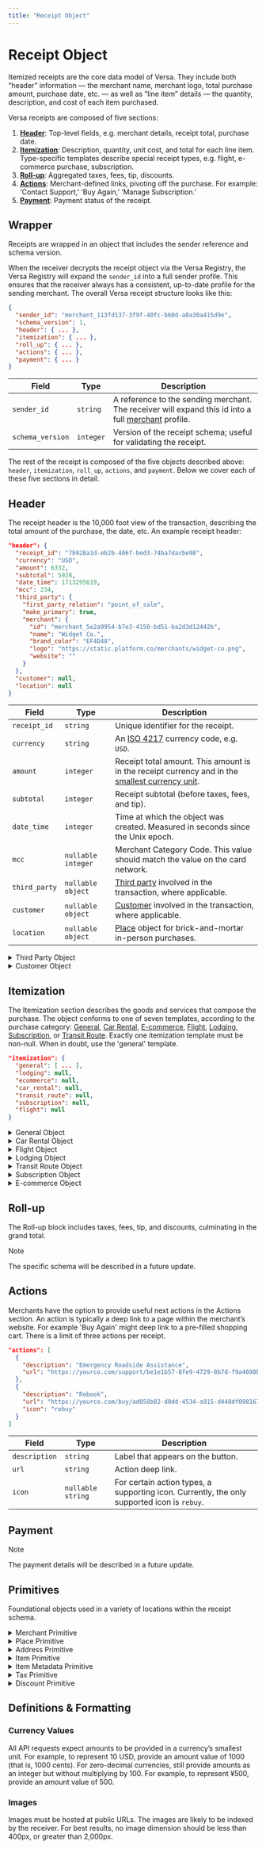 ```yaml
---
title: "Receipt Object"
---
```


# Receipt Object

Itemized receipts are the core data model of Versa. They include both “header” information — the merchant name, merchant logo, total purchase amount, purchase date, etc. — as well as “line item” details — the quantity, description, and cost of each item purchased.

Versa receipts are composed of five sections:

1. [**Header**](#header): Top-level fields, e.g. merchant details, receipt total, purchase date.
2. [**Itemization**](#itemization): Description, quantity, unit cost, and total for each line item. Type-specific templates describe special receipt types, e.g. flight, e-commerce purchase, subscription.
3. [**Roll-up**](#roll-up): Aggregated taxes, fees, tip, discounts.
4. [**Actions**](#actions): Merchant-defined links, pivoting off the purchase. For example: ‘Contact Support,’ ‘Buy Again,’ ‘Manage Subscription.’
5. [**Payment**](#payment): Payment status of the receipt.

## Wrapper

Receipts are wrapped in an object that includes the sender reference and schema version.

When the receiver decrypts the receipt object via the Versa Registry, the Versa Registry will expand the `sender_id` into a full sender profile. This ensures that the receiver always has a consistent, up-to-date profile for the sending merchant. The overall Versa receipt structure looks like this:

```json
{
  "sender_id": "merchant_113fd137-3f9f-40fc-b60d-a8a30a415d9e",
  "schema_version": 1,
  "header": { ... },
  "itemization": { ... },
  "roll_up": { ... },
  "actions": { ... },
  "payment": { ... }
}
```

| Field            | Type      | Description                                                                                                     |
| ---------------- | --------- | --------------------------------------------------------------------------------------------------------------- |
| `sender_id`      | `string`  | A reference to the sending merchant. The receiver will expand this id into a full [merchant](merchant) profile. |
| `schema_version` | `integer` | Version of the receipt schema; useful for validating the receipt.                                               |

The rest of the receipt is composed of the five objects described above: `header`, `itemization`, `roll_up`, `actions`, and `payment`. Below we cover each of these five sections in detail.

## Header

The receipt header is the 10,000 foot view of the transaction, describing the total amount of the purchase, the date, etc. An example receipt header:

```json
"header": {
  "receipt_id": "7b928a1d-eb2b-406f-bed3-74ba7dacbe98",
  "currency": "USD",
  "amount": 6332,
  "subtotal": 5928,
  "date_time": 1713295619,
  "mcc": 234,
  "third_party": {
    "first_party_relation": "point_of_sale",
    "make_primary": true,
    "merchant": {
      "id": "merchant_5e2a9954-b7e3-4150-bd51-ba2d3d12442b",
      "name": "Widget Co.",
      "brand_color": "EF4D48",
      "logo": "https://static.platform.co/merchants/widget-co.png",
      "website": ""
    }
  },
  "customer": null,
  "location": null
}
```

| Field         | Type               | Description                                                                                                         |
| ------------- | ------------------ | ------------------------------------------------------------------------------------------------------------------- |
| `receipt_id`  | `string`           | Unique identifier for the receipt.                                                                                  |
| `currency`    | `string`           | An [ISO 4217](https://www.iso.org/iso-4217-currency-codes.html) currency code, e.g. `USD`.                          |
| `amount`      | `integer`          | Receipt total amount. This amount is in the receipt currency and in the [smallest currency unit](#currency-values). |
| `subtotal`    | `integer`          | Receipt subtotal (before taxes, fees, and tip).                                                                     |
| `date_time`   | `integer`          | Time at which the object was created. Measured in seconds since the Unix epoch.                                     |
| `mcc`         | `nullable integer` | Merchant Category Code. This value should match the value on the card network.                                      |
| `third_party` | `nullable object`  | [Third party](#third-party) involved in the transaction, where applicable.                                          |
| `customer`    | `nullable object`  | [Customer](#customer) involved in the transaction, where applicable.                                                |
| `location`    | `nullable object`  | [Place](#place) object for brick-and-mortar in-person purchases.                                                    |

<details>
<summary>Third Party Object</summary>
<article>

### Third Party

Use the optional third party object in cases where the sender is a platform. For example, if a coffee shop uses Square to process sales, the ‘sending merchant’ would be Square and the ‘third party merchant’ would be the coffee shop. The `make_primary` flag specifies whether the sending merchant or the third party merchant should get top billing on the receipt.

| Field                  | Type      | Description                                                                                         |
| ---------------------- | --------- | --------------------------------------------------------------------------------------------------- |
| `first_party_relation` | `enum`    | One of `bnpl`, `delivery_service`, `marketplace`, `payment_processor`, `platform`, `point_of_sale`. |
| `make_primary`         | `boolean` | Determines whether the merchant or third party gets top billing on the receipt.                     |
| `merchant`             | `string`  | A [merchant](#merchant) object representing the third party.                                        |

</article>
</details>

<details>
<summary>Customer Object</summary>
<article>

### Customer

Used in cases where the merchant has a profile for the customer. Can be left null i.e. for guest checkout flows.

| Field     | Type              | Description                    |
| --------- | ----------------- | ------------------------------ |
| `name`    | `string`          |                                |
| `email`   | `nullable string` |                                |
| `address` | `nullable object` | An [address](#address) object. |
| `phone`   | `nullable string` |                                |

</article>
</details>

## Itemization

The Itemization section describes the goods and services that compose the purchase. The object conforms to one of seven templates, according to the purchase category: [General](#general), [Car Rental](#car-rental), [E-commerce](#e-commerce), [Flight](#flight), [Lodging](#lodging), [Subscription](#subscription), or [Transit Route](#transit-route). Exactly one itemization template must be non-null. When in doubt, use the 'general' template.

```json
"itemization": {
  "general": [ ... ],
  "lodging": null,
  "ecommerce": null,
  "car_rental": null,
  "transit_route": null,
  "subscription": null,
  "flight": null
}
```

<details>
<summary>General Object</summary>
<article>

### General

| Field     | Type    | Description                                |
| --------- | ------- | ------------------------------------------ |
| `general` | `array` | An array of generic [item](#item) objects. |

</article>
</details>

<details>
<summary>Car Rental Object</summary>
<article>

### Car Rental

> [!NOTE]
> This needs to be updated, pulling in line-item info

```JSON
"car_rental": {
  "rental_time": 1713196492,
  "return_time": 1713415500,
  "rental_location": { ... },
  "return_location": { ... },
  "vehicle_desscription": "Polestar 2",
  "driver_name": "Henry Ford",
  "odometer_reading_in": 100,
  "odometer_reading_out": 210
}
```

| Field                  | Type               | Description                                            |
| ---------------------- | ------------------ | ------------------------------------------------------ |
| `rental_time`          | `integer`          | Rental time. Measured in seconds since the Unix epoch. |
| `return_time`          | `integer`          | Return time. Measured in seconds since the Unix epoch. |
| `rental_location`      | `object`           | A [place](#place) describing the rental location.      |
| `return_location`      | `object`           | A [place](#place) describing the return location.      |
| `vehicle_desscription` | `string`           | Make and model of vehicle.                             |
| `driver_name`          | `nullable string`  |                                                        |
| `odometer_reading_in`  | `nullable integer` |                                                        |
| `odometer_reading_out` | `nullable integer` |                                                        |

</article>
</details>

<details>
<summary>Flight Object</summary>
<article>

### Flight

> [!NOTE]
> The specific schema will be described in a future update.

</article>
</details>

<details>
<summary>Lodging Object</summary>
<article>

### Lodging

> [!NOTE]
> The specific schema will be described in a future update.

</article>
</details>

<details>
<summary>Transit Route Object</summary>
<article>

### Transit Route

A route, typically used by rideshare / taxi services.

> [!NOTE]
> This needs to be updated, pulling in line-item info

```JSON
"transit_route": {
  "departure_address": {
    "street_address": "273 Sesame St",
    "city": "Brooklyn",
    "region": "NY",
    "country": "US",
    "postal_code": "11205",
    "lat": 40.68266,
    "lon": -73.94237,
  },
  "arrival_address": {
    "street_address": "141 Broadway",
    "city": "Brooklyn",
    "region": "NY",
    "country": "US",
    "postal_code": "11205",
    "lat": 40.69954,
    "lon": -73.97064,
  },
  "departure_time": 1713196492,
  "arrival_time": 1713197752,
  "polyline": "syhwFxzhbMrFtdAmpAhOlGzmAi%5CdEaGEDgEoAEMfK",
},
```

| Field               | Type              | Description                                                                                                       |
| ------------------- | ----------------- | ----------------------------------------------------------------------------------------------------------------- |
| `departure_address` | `object`          | The origin [address](#address) object.                                                                            |
| `arrival_address`   | `object`          | The destination [address](#address) object.                                                                       |
| `departure_time`    | `integer`         | Departure time. Measured in seconds since the Unix epoch.                                                         |
| `arrival_time`      | `integer`         | Arrival time. Measured in seconds since the Unix epoch.                                                           |
| `polyline`          | `nullable object` | An [encoded polyline](https://developers.google.com/maps/documentation/utilities/polylinealgorithm) of the route. |

</article>
</details>

<details>
<summary>Subscription Object</summary>
<article>

### Subscription

For SaaS bills, phone bills, etc.

> [!NOTE]
> This needs to be updated, pulling in line-item info

```JSON
"subscription": {
  "interval": "month",
  "interval_count": 1,
  "current_period_start": 1679609767,
  "current_period_end": 1682288167
}
```

| Field                  | Type      | Description                                                                                                                                                         |
| ---------------------- | --------- | ------------------------------------------------------------------------------------------------------------------------------------------------------------------- |
| `interval`             | `enum`    | On of `day`, `week`, `month` or `year`                                                                                                                              |
| `interval_count`       | `integer` | The number of intervals (specified in the interval attribute) between subscription billings. For example, interval=month and interval_count=3 bills every 3 months. |
| `current_period_start` | `integer` | Start of the current period of the subscription. Measured in seconds since the Unix epoch.                                                                          |
| `current_period_end`   | `integer` | End of the current period.                                                                                                                                          |

</article>
</details>

<details>
<summary>E-commerce Object</summary>
<article>

### E-commerce

> [!NOTE]
> The specific schema will be described in a future update.

</article>
</details>

## Roll-up

The Roll-up block includes taxes, fees, tip, and discounts, culminating in the grand total.

> [!NOTE]
> The specific schema will be described in a future update.

## Actions

Merchants have the option to provide useful next actions in the Actions section. An action is typically a deep link to a page within the merchant’s website. For example 'Buy Again' might deep link to a pre-filled shopping cart. There is a limit of three actions per receipt.

```JSON
"actions": [
  {
    "description": "Emergency Roadside Assistance",
    "url": "https://yourco.com/support/be1e1b57-8fe9-4729-8b7d-f9a4690bb2cd",
  },
  {
    "description": "Rebook",
    "url": "https://yourco.com/buy/ad058b82-d0dd-4534-a915-d448df098167",
    "icon": "rebuy"
  }
]
```

| Field         | Type              | Description                                                                                 |
| ------------- | ----------------- | ------------------------------------------------------------------------------------------- |
| `description` | `string`          | Label that appears on the button.                                                           |
| `url`         | `string`          | Action deep link.                                                                           |
| `icon`        | `nullable string` | For certain action types, a supporting icon. Currently, the only supported icon is `rebuy`. |

## Payment

> [!NOTE]
> The payment details will be described in a future update.

## Primitives

Foundational objects used in a variety of locations within the receipt schema.

<details>
<summary>Merchant Primitive</summary>
<article>

### Merchant

A merchant profile.

> [!TIP]
> The merchant object is used to describe both a sending merchant and a third party merchant. In the former case, the merchant object is expanded implicitly via the Versa Registry, whereas in the latter case, the merchant object is explicitly encoded into the receipt, via the header `third_party` object.

```JSON
"merchant": {
  "id": "merchant_113fd137-3f9f-40fc-b60d-a8a30a415d9e",
  "name": "Platform Co.",
  "brand_color": "f0C14B",
  "logo": "https://static.platform.co/image_url.png",
  "website": "platform.co"
}
```

| Field         | Type              | Description                                                        |
| ------------- | ----------------- | ------------------------------------------------------------------ |
| `id`          | `string`          | Unique identifier for the merchant.                                |
| `name`        | `string`          | Merchant name.                                                     |
| `brand_color` | `nullable string` | Hex color.                                                         |
| `logo`        | `nullable string` | Logo image url, in a square aspect ratio. Recommmend size 400x400. |
| `website`     | `nullable string` | Merchant’s primary website url.                                    |

</article>
</details>

<details>
<summary>Place Primitive</summary>
<article>

### Place

Describes a brick-and-mortar location.

| Field             | Type              | Description                                                                                                                     |
| ----------------- | ----------------- | ------------------------------------------------------------------------------------------------------------------------------- |
| `name`            | `nullable string` | Place name.                                                                                                                     |
| `address`         | `nullable object` | An [address](#address) object.                                                                                                  |
| `phone`           | `nullable string` |                                                                                                                                 |
| `url`             | `nullable string` | URL for specific place, e.g. chain.com/store-id.                                                                                |
| `google_place_id` | `nullable string` | Optional mapping to the [Google Places database](https://developers.google.com/maps/documentation/places/web-service/place-id). |

</article>
</details>

<details>
<summary>Address Primitive</summary>
<article>

### Address

| Field            | Type              | Description                       |
| ---------------- | ----------------- | --------------------------------- |
| `street_address` | `nullable string` |                                   |
| `city`           | `nullable string` |                                   |
| `region`         | `nullable string` | Two letter region code.           |
| `country`        | `string`          | Two letter ISO 3166 country code. |
| `postal_code`    | `nullable string` |                                   |
| `lat`            | `nullable int`    |                                   |
| `lon`            | `nullable int`    |                                   |

</article>
</details>

<details>
<summary>Item Primitive</summary>
<article>

### Item

A generic line item.

```json
{
  "quantity": 10,
  "description": "Blue Cheese Crumbles",
  "unit_cost": 178,
  "tax": 100,
  "total": 1780,
  "metadata": [{ "key": "SKU", "value": "524959" }],
  "product_image": "",
  "group": "Dairy"
}
```

| Field           | Type               | Description                                                                                                                  |
| --------------- | ------------------ | ---------------------------------------------------------------------------------------------------------------------------- |
| `description`   | `string`           | Description of the good / service.                                                                                           |
| `total`         | `integer`          | Total for the line item (typically `quantity` × `unit_cost` - `discounts` + `taxes`).                                        |
| `quantity`      | `nullable float`   | Quantity of items.                                                                                                           |
| `unit_cost`     | `nullable integer` | Cost of the good / service in the [smallest currency unit](/definitions#currencies).                                         |
| `unit`          | `nullable string`  | Field describing the unit type, typically for weight or volume -based values, e.g. 'kg' or 'gallons'. Leave null for 'each'. |
| `taxes`         | `nullable array`   | Array of [tax](#tax) objects.                                                                                                |
| `metadata`      | `nullable array`   | Array of key/value [metadata pairs](#item-metadata), e.g. SKU.                                                               |
| `product_image` | `nullable string`  | Product image url, square aspect ratio.                                                                                      |
| `group`         | `nullable string`  | Grouping of line items.                                                                                                      |
| `url`           | `nullable string`  | URL to product page.                                                                                                         |
| `discounts`     | `nullable array`   | Array of [discount](#discount) objects.                                                                                      |

</article>
</details>

<details>
<summary>Item Metadata Primitive</summary>
<article>

### Item Metadata

Line item metadata consists of key/value pairs. This can be used to track things like SKU, Size, Color, UNSPSC Code, etc.

| Field        | Type              | Description                                                                                   |
| ------------ | ----------------- | --------------------------------------------------------------------------------------------- |
| `type_key`   | `nullable enum`   | One of `sku`, `unspsc`, `asin`. Otherwise leave null and use `custom_key` instead.            |
| `custom_key` | `nullable string` | The type of metadata, e.g. 'Size', 'Brand', 'Product Condition', 'Special Instructions', etc. |
| `value`      | `string`          | The corresponding value.                                                                      |

</article>
</details>

<details>
<summary>Tax Primitive</summary>
<article>

### Tax

| Field    | Type             | Description                                                              |
| -------- | ---------------- | ------------------------------------------------------------------------ |
| `amount` | `int`            | The total tax, in the [smallest currency unit](/definitions#currencies). |
| `rate`   | `nullable float` | The tax rate, e.g. 0.05 for 5%.                                          |
| `name`   | `string`         | E.g. 'VAT' or 'GST'.                                                     |

</article>
</details>

<details>
<summary>Discount Primitive</summary>
<article>

### Discount

| Field    | Type             | Description                                                            |
| -------- | ---------------- | ---------------------------------------------------------------------- |
| `amount` | `int`            | The total discount, in the [smallest currency unit](#currency-values). |
| `name`   | `string`         | The name of the discount.                                              |
| `type`   | `nullable enum`  | One of `amount` or `percentage`.                                       |
| `rate`   | `nullable float` | The discount rate, e.g. 0.1 for 10%. Null for amount-based discount.   |

</article>
</details>

## Definitions & Formatting

### Currency Values

All API requests expect amounts to be provided in a currency’s smallest unit. For example, to represent 10 USD, provide an amount value of 1000 (that is, 1000 cents). For zero-decimal currencies, still provide amounts as an integer but without multiplying by 100. For example, to represent ¥500, provide an amount value of 500.

### Images

Images must be hosted at public URLs. The images are likely to be indexed by the receiver. For best results, no image dimension should be less than 400px, or greater than 2,000px.
